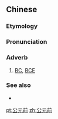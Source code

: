 ==Chinese==
{{zh-forms|type=21}}

===Etymology===
{{zh-compound|公元|前|Common Era|before}}

===Pronunciation===
{{zh-pron
|m=gōngyuánqián
|c=gung1 jyun4 cin4
|cat=adv
}}

===Adverb===
{{zh-adv}}

# [[BC]], [[BCE]]

===See also===
* {{zh-l|公元}}

[[pt:公元前]]
[[zh:公元前]]